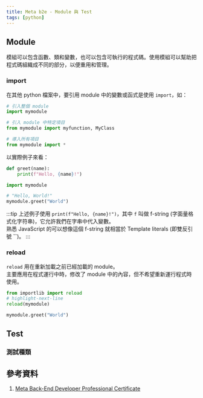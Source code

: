 ```yaml
---
title: Meta b2e - Module 與 Test
tags: [python]
---
```

## Module
模組可以包含函數、類和變數，也可以包含可執行的程式碼。使用模組可以幫助把程式碼組織成不同的部分，以便重用和管理。

### import
在其他 python 檔案中，要引用 module 中的變數或函式是使用 `import`，如：
```py title='Import example'
# 引入整個 module
import mymodule

# 引入 module 中特定項目
from mymodule import myfunction, MyClass

# 導入所有項目
from mymodule import *
```
以實際例子來看：
```py title='mymodule.py'
def greet(name):
    print(f"Hello, {name}!")
```
```py title='index.py'
import mymodule

# "Hello, World!"
mymodule.greet("World")
```
:::tip
上述例子使用 `print(f"Hello, {name}!")`，其中 `f` 叫做 f-string (字面量格式化字符串)，它允許我們在字串中代入變數。  
熟悉 JavaScript 的可以想像這個 f-string 就相當於 Template literals (即雙反引號 **``**)。
:::

### reload
`reload` 用在重新加載之前已經加載的 module。  
主要應用在程式運行中時，修改了 module 中的內容，但不希望重新運行程式時使用。

```py
from importlib import reload
# highlight-next-line
reload(mymodule)

mymodule.greet("World")
```

## Test
### 測試種類

## 參考資料
1. [Meta Back-End Developer Professional Certificate](https://www.coursera.org/professional-certificates/meta-back-end-developer)